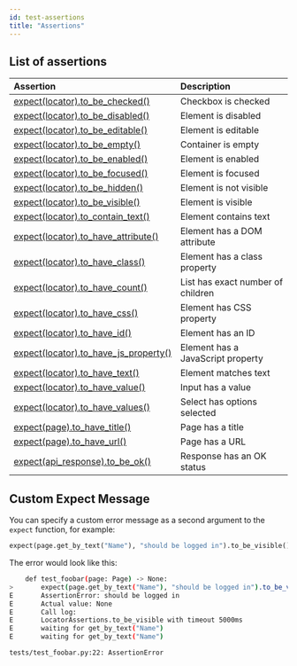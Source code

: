 ```yaml
---
id: test-assertions
title: "Assertions"
---
```


## List of assertions

| Assertion | Description |
| :- | :- |
| [expect(locator).to_be_checked()](/api/class-locatorassertions.mdx#locator-assertions-to-be-checked) | Checkbox is checked |
| [expect(locator).to_be_disabled()](/api/class-locatorassertions.mdx#locator-assertions-to-be-disabled) | Element is disabled |
| [expect(locator).to_be_editable()](/api/class-locatorassertions.mdx#locator-assertions-to-be-editable) | Element is editable |
| [expect(locator).to_be_empty()](/api/class-locatorassertions.mdx#locator-assertions-to-be-empty) | Container is empty |
| [expect(locator).to_be_enabled()](/api/class-locatorassertions.mdx#locator-assertions-to-be-enabled) | Element is enabled |
| [expect(locator).to_be_focused()](/api/class-locatorassertions.mdx#locator-assertions-to-be-focused) | Element is focused |
| [expect(locator).to_be_hidden()](/api/class-locatorassertions.mdx#locator-assertions-to-be-hidden) | Element is not visible |
| [expect(locator).to_be_visible()](/api/class-locatorassertions.mdx#locator-assertions-to-be-visible) | Element is visible |
| [expect(locator).to_contain_text()](/api/class-locatorassertions.mdx#locator-assertions-to-contain-text) | Element contains text |
| [expect(locator).to_have_attribute()](/api/class-locatorassertions.mdx#locator-assertions-to-have-attribute) | Element has a DOM attribute |
| [expect(locator).to_have_class()](/api/class-locatorassertions.mdx#locator-assertions-to-have-class) | Element has a class property |
| [expect(locator).to_have_count()](/api/class-locatorassertions.mdx#locator-assertions-to-have-count) | List has exact number of children |
| [expect(locator).to_have_css()](/api/class-locatorassertions.mdx#locator-assertions-to-have-css) | Element has CSS property |
| [expect(locator).to_have_id()](/api/class-locatorassertions.mdx#locator-assertions-to-have-id) | Element has an ID |
| [expect(locator).to_have_js_property()](/api/class-locatorassertions.mdx#locator-assertions-to-have-js-property) | Element has a JavaScript property |
| [expect(locator).to_have_text()](/api/class-locatorassertions.mdx#locator-assertions-to-have-text) | Element matches text |
| [expect(locator).to_have_value()](/api/class-locatorassertions.mdx#locator-assertions-to-have-value) | Input has a value |
| [expect(locator).to_have_values()](/api/class-locatorassertions.mdx#locator-assertions-to-have-values) | Select has options selected |
| [expect(page).to_have_title()](/api/class-pageassertions.mdx#page-assertions-to-have-title) | Page has a title |
| [expect(page).to_have_url()](/api/class-pageassertions.mdx#page-assertions-to-have-url) | Page has a URL |
| [expect(api_response).to_be_ok()](/api/class-apiresponseassertions.mdx#api-response-assertions-to-be-ok) | Response has an OK status |

## Custom Expect Message

You can specify a custom error message as a second argument to the `expect` function, for example:

```python
expect(page.get_by_text("Name"), "should be logged in").to_be_visible()
```

The error would look like this:

```bash
    def test_foobar(page: Page) -> None:
>       expect(page.get_by_text("Name"), "should be logged in").to_be_visible()
E       AssertionError: should be logged in
E       Actual value: None 
E       Call log:
E       LocatorAssertions.to_be_visible with timeout 5000ms
E       waiting for get_by_text("Name")
E       waiting for get_by_text("Name")

tests/test_foobar.py:22: AssertionError
```


[Accessibility]: /api/class-accessibility.mdx "Accessibility"
[APIRequest]: /api/class-apirequest.mdx "APIRequest"
[APIRequestContext]: /api/class-apirequestcontext.mdx "APIRequestContext"
[APIResponse]: /api/class-apiresponse.mdx "APIResponse"
[APIResponseAssertions]: /api/class-apiresponseassertions.mdx "APIResponseAssertions"
[Browser]: /api/class-browser.mdx "Browser"
[BrowserContext]: /api/class-browsercontext.mdx "BrowserContext"
[BrowserType]: /api/class-browsertype.mdx "BrowserType"
[CDPSession]: /api/class-cdpsession.mdx "CDPSession"
[ConsoleMessage]: /api/class-consolemessage.mdx "ConsoleMessage"
[Dialog]: /api/class-dialog.mdx "Dialog"
[Download]: /api/class-download.mdx "Download"
[ElementHandle]: /api/class-elementhandle.mdx "ElementHandle"
[Error]: /api/class-error.mdx "Error"
[FileChooser]: /api/class-filechooser.mdx "FileChooser"
[Frame]: /api/class-frame.mdx "Frame"
[FrameLocator]: /api/class-framelocator.mdx "FrameLocator"
[JSHandle]: /api/class-jshandle.mdx "JSHandle"
[Keyboard]: /api/class-keyboard.mdx "Keyboard"
[Locator]: /api/class-locator.mdx "Locator"
[LocatorAssertions]: /api/class-locatorassertions.mdx "LocatorAssertions"
[Mouse]: /api/class-mouse.mdx "Mouse"
[Page]: /api/class-page.mdx "Page"
[PageAssertions]: /api/class-pageassertions.mdx "PageAssertions"
[Playwright]: /api/class-playwright.mdx "Playwright"
[Request]: /api/class-request.mdx "Request"
[Response]: /api/class-response.mdx "Response"
[Route]: /api/class-route.mdx "Route"
[Selectors]: /api/class-selectors.mdx "Selectors"
[TimeoutError]: /api/class-timeouterror.mdx "TimeoutError"
[Touchscreen]: /api/class-touchscreen.mdx "Touchscreen"
[Tracing]: /api/class-tracing.mdx "Tracing"
[Video]: /api/class-video.mdx "Video"
[WebSocket]: /api/class-websocket.mdx "WebSocket"
[Worker]: /api/class-worker.mdx "Worker"
[Element]: https://developer.mozilla.org/en-US/docs/Web/API/element "Element"
[EvaluationArgument]: /evaluating.mdx#evaluation-argument "EvaluationArgument"
[Promise]: https://developer.mozilla.org/en-US/docs/Web/JavaScript/Reference/Global_Objects/Promise "Promise"
[iterator]: https://developer.mozilla.org/en-US/docs/Web/JavaScript/Reference/Iteration_protocols "Iterator"
[origin]: https://developer.mozilla.org/en-US/docs/Glossary/Origin "Origin"
[selector]: https://developer.mozilla.org/en-US/docs/Web/CSS/CSS_Selectors "selector"
[Serializable]: https://developer.mozilla.org/en-US/docs/Web/JavaScript/Reference/Global_Objects/JSON/stringify#Description "Serializable"
[UIEvent.detail]: https://developer.mozilla.org/en-US/docs/Web/API/UIEvent/detail "UIEvent.detail"
[UnixTime]: https://en.wikipedia.org/wiki/Unix_time "Unix Time"
[xpath]: https://developer.mozilla.org/en-US/docs/Web/XPath "xpath"

[Any]: https://docs.python.org/3/library/typing.html#typing.Any "Any"
[bool]: https://docs.python.org/3/library/stdtypes.html "bool"
[bytes]: https://docs.python.org/3/library/stdtypes.html#bytes "bytes"
[Callable]: https://docs.python.org/3/library/typing.html#typing.Callable "Callable"
[EventContextManager]: https://docs.python.org/3/reference/datamodel.html#context-managers "Event context manager"
[EventEmitter]: https://pyee.readthedocs.io/en/latest/#pyee.BaseEventEmitter "EventEmitter"
[Exception]: https://docs.python.org/3/library/exceptions.html#Exception "Exception"
[Dict]: https://docs.python.org/3/library/typing.html#typing.Dict "Dict"
[float]: https://docs.python.org/3/library/stdtypes.html#numeric-types-int-float-complex "float"
[int]: https://docs.python.org/3/library/stdtypes.html#numeric-types-int-float-complex "int"
[List]: https://docs.python.org/3/library/typing.html#typing.List "List"
[NoneType]: https://docs.python.org/3/library/constants.html#None "None"
[Pattern]: https://docs.python.org/3/library/re.html "Pattern"
[URL]: https://en.wikipedia.org/wiki/URL "URL"
[pathlib.Path]: https://realpython.com/python-pathlib/ "pathlib.Path"
[str]: https://docs.python.org/3/library/stdtypes.html#text-sequence-type-str "str"
[Union]: https://docs.python.org/3/library/typing.html#typing.Union "Union"

[all available image tags]: https://mcr.microsoft.com/en-us/product/playwright/python/about "all available image tags"
[Microsoft Artifact Registry]: https://mcr.microsoft.com/en-us/product/playwright/python/about "Microsoft Artifact Registry"
[Dockerfile.focal]: https://github.com/microsoft/playwright-python/blob/main/utils/docker/Dockerfile.focal "Dockerfile.focal"
